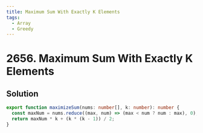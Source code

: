 ```yaml
---
title: Maximum Sum With Exactly K Elements
tags:
  - Array
  - Greedy
---
```


# 2656. Maximum Sum With Exactly K Elements

<Badges>
  <LevelBadge level="easy" />
  <TopicBadge name="Array" slug="array" />
  <TopicBadge name="Greedy" slug="greedy" />
</Badges>

## Solution

```typescript filename="solution.ts" copy
export function maximizeSum(nums: number[], k: number): number {
  const maxNum = nums.reduce((max, num) => (max < num ? num : max), 0);
  return maxNum * k + (k * (k - 1)) / 2;
}
```

<ProblemLink
  codingSite="leetcode"
  href="https://leetcode.com/problems/maximum-sum-with-exactly-k-elements"
  title="Maximum Sum With Exactly K Elements"
/>
